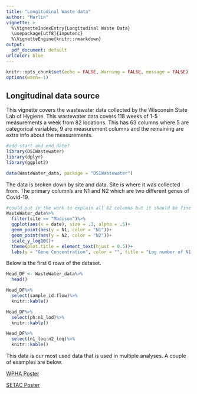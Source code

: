 ```yaml
---
title: "Longitudinal Waste data"
author: "Marlin"
vignette: >
  %\VignetteIndexEntry{Longitudinal Waste Data}
  \usepackage[utf8]{inputenc}
  %\VignetteEngine{knitr::rmarkdown}
output:
  pdf_document: default
urlcolor: blue
---
```


```r
knitr::opts_chunk$set(echo = FALSE, Warning = FALSE, message = FALSE)
options(warn=-1)
```

## Longitudinal data source

This vignette covers the wastewater data collected by the Wisconsin State Lab of Hygiene. This wastewater data covers 118 weeks of 1-5 measurements a week from 82 locations. This has 63 columns where 5 are categorical variables, 9 are measurement columns and the remaining are extra info about the measurements.


```r
#add start and end date?
library(DSIWastewater)
library(dplyr)
library(ggplot2)

data(WasteWater_data, package = "DSIWastewater")
```


The data is broken down by site and data. Site is where it was collected from. The primary column's are N1 and N2 which are two different genes of Covid-19. 

```r
#could put in the work to explain all 62 columns but it should be fine for now
WasteWater_data%>%
  filter(site == "Madison")%>%
  ggplot(aes(x = date), size = .3, alpha = .5)+
  geom_point(aes(y = N1, color = "N1"))+
  geom_point(aes(y = N2, color = "N2"))+
  scale_y_log10()+
  theme(plot.title = element_text(hjust = 0.5))+
  labs(y = "Gene Concentration", color = "", title = "Log number of N1 and N2", x = "Date")
```

Below is the first 6 rows of the dataset.

```r
Head_DF <- WasteWater_data%>%
  head()

Head_DF%>%
  select(sample_id:flow)%>%
  knitr::kable()

Head_DF%>%
  select(ph:n1_lod)%>%
  knitr::kable()

Head_DF%>%
  select(n1_loq:n2_loq)%>%
  knitr::kable()

```

This data is our most used data that is used in multiple analyses. A couple of examples are below.

[WPHA Poster](https://github.com/AFIDSI/Covid19-Wastewater-Analysis/blob/main/conclusions/WPHA-Poster/WPHA-Poster.pdf)

[SETAC Poster](https://github.com/AFIDSI/Covid19-Wastewater-Analysis/blob/main/conclusions/SETAC-Poster/SETAC-Poster.pdf)